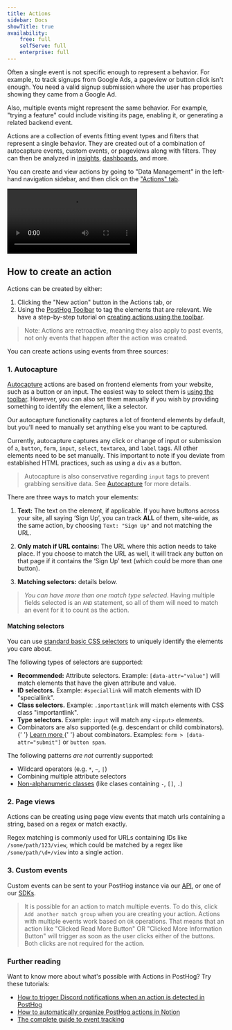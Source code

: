 ```yaml
---
title: Actions
sidebar: Docs
showTitle: true
availability:
    free: full
    selfServe: full
    enterprise: full
---
```


Often a single event is not specific enough to represent a behavior. For example, to track signups from Google Ads, a pageview or button click isn't enough. You need a valid signup submission where the user has properties showing they came from a Google Ad.

Also, multiple events might represent the same behavior. For example, "trying a feature" could include visiting its page, enabling it, or generating a related backend event.

Actions are a collection of events fitting event types and filters that represent a single behavior. They are created out of a combination of autocapture events, custom events, or pageviews along with filters. They can then be analyzed in [insights](/docs/product-analytics/insights), [dashboards](/docs/product-analytics/dashboards), and more.

You can create and view actions by going to "Data Management" in the left-hand navigation sidebar, and then click on the ["Actions" tab](https://app.posthog.com/data-management/actions).

![How to view actions in PostHog](../../images/docs/data/actions/viewing-actions.mp4)

## How to create an action

Actions can be created by either:
1. Clicking the "New action" button in the Actions tab, or
2. Using the [PostHog Toolbar](/docs/product-analytics/toolbar) to tag the elements that are relevant. We have a step-by-step tutorial on [creating actions using the toolbar](/tutorials/toolbar#using-inspect-and-creating-actions).

> Note: Actions are retroactive, meaning they also apply to past events, not only events that happen after the action was created.

You can create actions using events from three sources:

### 1. Autocapture

[Autocapture](/docs/data/autocapture) actions are based on frontend elements from your website, such as a button or an input. The easiest way to select them is [using the toolbar](/tutorials/toolbar#using-inspect-and-creating-actions). However, you can also set them manually if you wish by providing something to identify the element, like a selector.

Our autocapture functionality captures a lot of frontend elements by default, but you'll need to manually set anything else you want to be captured. 
 
Currently, autocapture captures any click or change of input or submission of `a`, `button`, `form`, `input`, `select`, `textarea`, and `label` tags. All other elements need to be set manually. This important to note if you deviate from established HTML practices, such as using a `div` as a button.

> Autocapture is also conservative regarding `input` tags to prevent grabbing sensitive data. See [Autocapture](/docs/data/autocapture) for more details.

There are three ways to match your elements:

1. **Text:** The text on the element, if applicable. If you have buttons across your site, all saying ‘Sign Up’, you can track **ALL** of them, site-wide, as the same action, by choosing `Text: "Sign Up"` and not matching the URL.

2. **Only match if URL contains:** The URL where this action needs to take place. If you choose to match the URL as well, it will track any button on that page if it contains the ‘Sign Up’ text (which could be more than one button).

3. **Matching selectors:** details below.

> _You can have more than one match type selected_. Having multiple fields selected is an `AND` statement, so all of them will need to match an event for it to count as the action.

#### Matching selectors

You can use <a href="https://developer.mozilla.org/en-US/docs/Web/CSS/CSS_Selectors" target="_blank" rel="noopener">standard basic CSS selectors</a> to uniquely identify the elements you care about.

The following types of selectors are supported:

<ul>
    <li>
        <strong>Recommended:</strong> Attribute selectors. Example:
        <code>[data-attr="value"]</code> will match elements that have the given attribute and value.
    </li>
    <li>
        <strong>ID selectors.</strong> Example: <code>#speciallink</code> will match
        elements with ID "speciallink".
    </li>
    <li>
        <strong>Class selectors.</strong> Example: <code>.importantlink</code> will match
        elements with CSS class "importantlink".
    </li>
    <li>
        <strong>Type selectors.</strong> Example: <code>input</code> will match any
        <code>&lt;input&gt;</code> elements.
    </li>
    <li>
        Combinators are also supported (e.g. descendant or child combinators).
        {' '}
        <a
            href="https://developer.mozilla.org/en-US/docs/Web/CSS/CSS_Selectors#combinators"
            target="_blank"
            rel="noopener"
        >
            Learn more
        </a>{' '}
        about combinators. Examples: <code>form > [data-attr="submit"]</code> or <code>button span</code>.
    </li>
</ul>

The following patterns _are not_ currently supported:

- Wildcard operators (e.g. <code>*</code>, <code>~</code>, <code>|</code>)
- Combining multiple attribute selectors
- [Non-alphanumeric classes](https://github.com/PostHog/posthog/issues/15480) (like clases containing `-`, `[]`, `.`)

### 2. Page views

Actions can be creating using page view events that match urls containing a string, based on a regex or match exactly.

Regex matching is commonly used for URLs containing IDs like `/some/path/123/view`, which could be matched by a regex like `/some/path/\d+/view` into a single action.

### 3. Custom events

Custom events can be sent to your PostHog instance via our [API](/docs/api), or one of our [SDKs](/docs/getting-started/install?tab=sdks).

> It is possible for an action to match multiple events. To do this, click `Add another match group` when you are creating your action. Actions with multiple events work based on `OR` operations. That means that an action like "Clicked Read More Button" OR "Clicked More Information Button" will trigger as soon as the user clicks either of the buttons. Both clicks are not required for the action.

### Further reading

Want to know more about what's possible with Actions in PostHog? Try these tutorials:

- [How to trigger Discord notifications when an action is detected in PostHog](/tutorials/how-to-connect-discord-to-posthog-with-zapier)
- [How to automatically organize PostHog actions in Notion](/tutorials/how-to-connect-posthog-and-notion-with-zapier)
- [The complete guide to event tracking](/tutorials/event-tracking-guide)
